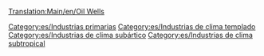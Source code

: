 [[Translation:Main/en/Oil Wells]]
{{es/Industrias| nombre=Pozos petrolíferos
| imagen=Oilwells.png
| climas=[[Main/en/Clima/Es#Templado|Templado]], [[Main/en/Clima/Es#Subártico|Subártico]], [[Main/en/Clima/Es#Subtropical|Subtropical]]
| acepta=nada
| produce=[[Main/es/Petróleo|Petróleo]]
| notas= Tienen tendencia a quedarse secos después de funcionar durante muchos años.
}}


[[Category:es/Industrias primarias]]
[[Category:es/Industrias de clima templado]]
[[Category:es/Industrias de clima subártico]]
[[Category:es/Industrias de clima subtropical]]